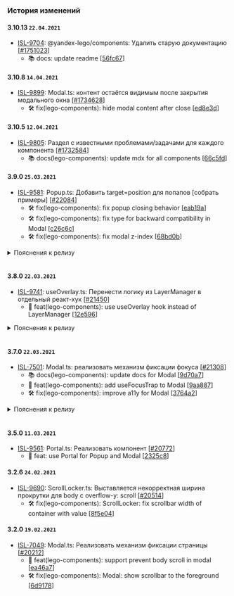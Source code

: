 ### История изменений

#### 3.10.13 `22.04.2021`
- [ISL-9704](https://st.yandex-team.ru/ISL-9704): @yandex-lego/components: Удалить старую документацию [[#1751023](https://a.yandex-team.ru/review/1751023)]
  - 📚 docs: update readme [[56fc67](https://github.yandex-team.ru/search-interfaces/frontend/commit/56fc67984ff681c3ade222be6c306d95b556dc46)]


#### 3.10.8 `14.04.2021`
- [ISL-9899](https://st.yandex-team.ru/ISL-9899): Modal.ts: контент остаётся видимым после закрытия модального окна [[#1734628](https://a.yandex-team.ru/review/1734628)]
  - 🛠 fix(lego-components): hide modal content after close [[ed8e3d](https://github.yandex-team.ru/search-interfaces/frontend/commit/ed8e3d4bba228df6fc212640b73f475b4b9d5b9b)]


#### 3.10.5 `12.04.2021`
- [ISL-9805](https://st.yandex-team.ru/ISL-9805): Раздел с известными проблемами/задачами для каждого компонента [[#1732584](https://a.yandex-team.ru/review/1732584)]
  - 📚 docs(lego-components): update mdx for all components [[66c5fd](https://github.yandex-team.ru/search-interfaces/frontend/commit/66c5fd12bba1e1a3ec46d6f8e6717844ba17b40e)]


#### 3.9.0 `25.03.2021`
- [ISL-9581](https://st.yandex-team.ru/ISL-9581): Popup.ts: Добавить target=position для попапов [собрать примеры] [[#22084](https://github.yandex-team.ru/search-interfaces/frontend/pull/22084)]
  - 🛠 fix(lego-components): fix popup closing behavior [[eab19a](https://github.yandex-team.ru/search-interfaces/frontend/commit/eab19a6e19a76e77408f048c1ae5b219960ecc6b)]
  - 🛠 fix(lego-components): fix type for backward compatibility in Modal [[c26c6c](https://github.yandex-team.ru/search-interfaces/frontend/commit/c26c6c986b4c23afc973a01505769812408f19eb)]
  - 🛠 fix(lego-components): fix modal z-index [[68bd0b](https://github.yandex-team.ru/search-interfaces/frontend/commit/68bd0bb199898039a386bee10853cf74db23097d)]

<details>
    <summary>Пояснения к релизу</summary>

## Modal

В текущем релизе были исправлены вещи, которые ломали обратную совместимость для компонента `Modal`:

- возвращение `z-index` на `.Modal`
- исправление типа `innerRef` с `RefObject`, обратно на `Ref`

## Popup

Было исправлено поведение закрытия для компонента `Popup` - теперь он закрывается по событию `mousedown` при клике вне его содержимого.

## useVirtualElementRef

Добавлен новый Реакт-хук, который позволяет создавать виртуальный элемент. Как правило используется с попапом и нужен для создания контекстных меню.

**Пример использования**

```tsx
import { useVirtualElementRef } from '@yandex-lego/components/usePopper';

const Example = () => {
    // `right` и `bottom` по-умолчанию будут равны `left` и `top` соответственно
    const anchorRef = useVirtualElementRef({ rect: { left: 50, top: 50 } });

    return <Popup target="anchor" anchor={anchorRef} />
}
```
</details>
<br />

#### 3.8.0 `22.03.2021`
- [ISL-9741](https://st.yandex-team.ru/ISL-9741): useOverlay.ts: Перенести логику из LayerManager в отдельный реакт-хук [[#21450](https://github.yandex-team.ru/search-interfaces/frontend/pull/21450)]
  - 🚀 feat(lego-components): use useOverlay hook instead of LayerManager [[12e596](https://github.yandex-team.ru/search-interfaces/frontend/commit/12e5967f6ebe25d6fecd078d3ef62fadbeb4f553)]

<details>
    <summary>Пояснения к релизу</summary>

### LayerManager

Компонент `LayerManager` помечен как устаревший и будет удален в следующем мажорном релизе. Вместо него теперь следует использовать React-хук `useOverlay`.

### useOverlay

Добавлен новый React-хук `useOverlay`, который содержит в себе логику, которая была в компоненте `LayerManager`. Благодаря этому в дереве компонентов `React` теперь не содержится лишняя информация в виде компонента `LayerManager`, а использование данного функционала стало проще.

**Пример использования**

```tsx
import React, { useRef, useState, useMemo } from 'react';
import { useOverlay, OnClose } from '@yandex-lego/components/useOverlay';

export interface ModalProps {
  visible?: boolean;
  onClose?: OnClose;
}

const Modal: FC<ModalProps> = (props) => {
  const { visible, onClose, children } = props;
  const hostRef = useRef(null);

  useOverlay({ visible, onClose, essentialRefs: [hostRef] });

  return <div ref={hostRef}>{children}</div>;
}
```

Также были добавлены некоторые оптимизации подписок на DOM-события. Раньше каждый экземпляр подписывался на глобальные события документа.
Теперь подписка происходит в момент, когда в стек добавляется первый слой, а отписка - когда удаляется последний слой из стека.

</details>
<br />

#### 3.7.0 `22.03.2021`
- [ISL-7501](https://st.yandex-team.ru/ISL-7501): Modal.ts: реализовать механизм фиксации фокуса [[#21308](https://github.yandex-team.ru/search-interfaces/frontend/pull/21308)]
  - 📚 docs(lego-components): update docs for Modal [[9d70a7](https://github.yandex-team.ru/search-interfaces/frontend/commit/9d70a7cee1fff48eb97afd98ccf832ae38b0b32e)]
  - 🚀 feat(lego-components): add useFocusTrap to Modal [[9aa887](https://github.yandex-team.ru/search-interfaces/frontend/commit/9aa88770b6f5b850841146d99cfea59d49f9d0fb)]
  - 🛠 fix(lego-components): improve a11y for Modal [[3764a2](https://github.yandex-team.ru/search-interfaces/frontend/commit/3764a21da06d2a01248b786e11265391b7941390)]

<details>
    <summary>Пояснения к релизу</summary>

Основное изменение связано с добавлением доступности и возможности удержания фокуса внутри содержимого модального окна (компонент `Modal`), согласно [WAI-ARIA](https://www.w3.org/TR/wai-aria-practices-1.1/#dialog_modal).

Далее, термин `элемент табуляции` будет относится к элементу, у которого значение атрибута `tabIndex` больше или равно нулю.

**Принцип работы**

- при открытии модального окна, фокус переходит на первый элемент табуляции.
- при нажатии на клавишу `Tab`:
  - фокус перемещается на следующий элемент табуляции
  - если фокус находится на последнем элементе, то фокус перемещается на первый элемент табуляции
- при нажатии на клавишу `Shift+Tab`:
  - фокус перемещается на предыдущий элемент табуляции
  - если фокус находится на первом элементе, то фокус перемещается на последний элемент табуляции
- при закрытии модального окна фокус возвращается на элемент, который вызвал его.

> Важно! Данный функционал включен по-умолчанию, так как соответствует тому, как должны работать модальные окна согласно спецификации доступности. Для изменения логики работы смотрите ниже в разделе API модального окна.

### Modal

#### ARIA-атрибуты

Добавлен атрибут `role` со значением `dialog` и `aria-modal` со значением `true`.

#### API

В компонент `Modal` были добавлены следующие свойства, которые позволяют управлять поведением фокуса внутри модального окна:

- `trapFocus` - включает или отключает удержание фокуса внутри модального окна. По-умолчанию, значение `true`.

- `autoFocus` - выставляет фокус на первый элемент табуляции, после открытия модального окна. По-умолчанию, значение `true`.

- `restoreFocus` - включает или отключает восстановления фокуса при закрытии модального окна. По-умолчанию, значение `true`.

- `restoreFocusRef` - ссылка на элемент, на который будет возвращен фокус после закрытия. По-умолчанию запоминается `document.activeElement` в момент открытия модального окна.

Примеры использования смотрите в [документации](https://lego.yandex-team.ru/lego-components/components/modal/examples).

### useFocusTrap

Был добавлен новый React-хук, который реализует логику по удержанию фокуса внутри DOM-элемента. Используется внутри компонента `Modal`.

**Основные возможности**

- удержание фокуса внутри DOM-элемента
- автоматическое перемещение фокуса на первый элемент табуляции при включении
- восстановление фокуса на элементе (триггере) при выключении

**Пример использования**

```tsx
import { useFocusTrap } from '@yandex-lego/components/useFocusTrap';

const Modal = (props) => {
  const { visible, restoreFocusRef, children } = props;
  const scopeRef = useRef(null);

  useFocusTrap({
    enabled: visible,
    scopeRef,
    autoFocus: true,
    restoreFocus: true,
    restoreFocusRef,
  });

  return <div ref={scopeRef}>{children}</div>
}
```
</details>
<br />

#### 3.5.0 `11.03.2021`
- [ISL-9561](https://st.yandex-team.ru/ISL-9561): Portal.ts: Реализовать компонент [[#20772](https://github.yandex-team.ru/search-interfaces/frontend/pull/20772)]
  - 🚀 feat: use Portal for Popup and Modal [[2325c8](https://github.yandex-team.ru/search-interfaces/frontend/commit/2325c81f847c8b65e29ddc1dbe8dd5218e09b548)]


#### 3.2.6 `24.02.2021`
- [ISL-9690](https://st.yandex-team.ru/ISL-9690): ScrollLocker.ts: Выставляется некорректная ширина прокрутки для body с overflow-y: scroll [[#20514](https://github.yandex-team.ru/search-interfaces/frontend/pull/20514)]
  - 🛠 fix(lego-components): ScrollLocker: fix scrollbar width of container with  value [[8f5e04](https://github.yandex-team.ru/search-interfaces/frontend/commit/8f5e041979f9884b7fef19293c06e847cd6b6043)]


#### 3.2.0 `19.02.2021`
- [ISL-7049](https://st.yandex-team.ru/ISL-7049): Modal.ts: Реализовать механизм фиксации страницы [[#20212](https://github.yandex-team.ru/search-interfaces/frontend/pull/20212)]
  - 🚀 feat(lego-components): support prevent body scroll in modal [[ea46a7](https://github.yandex-team.ru/search-interfaces/frontend/commit/ea46a7b7cfb0c44d41b99f9ca9d6a1706ca7d170)]
  - 🛠 fix(lego-components): Modal: show scrollbar to the foreground [[6d9178](https://github.yandex-team.ru/search-interfaces/frontend/commit/6d91780c4c2418e808cd12e81fc15a44d9cccfaa)]
